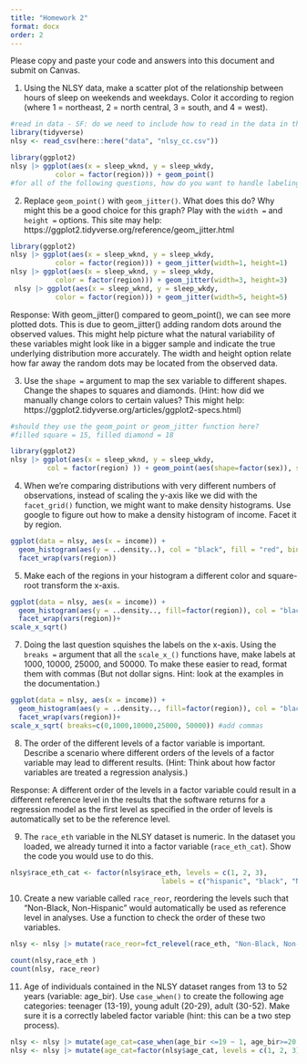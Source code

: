 ```yaml
---
title: "Homework 2"
format: docx
order: 2
---
```


Please copy and paste your code and answers into this document and submit on Canvas.

1. Using the NLSY data, make a scatter plot of the relationship between hours of sleep on weekends and weekdays. Color it according to region (where 1 = northeast, 2 = north central, 3 = south, and 4 = west).

```r
#read in data - SF: do we need to include how to read in the data in the homework instructions? or will we cover in class how to read in that specific dataset as you used the same data for your slides
library(tidyverse)
nlsy <- read_csv(here::here("data", "nlsy_cc.csv"))

library(ggplot2)
nlsy |> ggplot(aes(x = sleep_wknd, y = sleep_wkdy, 
           color = factor(region))) + geom_point() 
#for all of the following questions, how do you want to handle labeling for grading? would we want nicely labeled graphs or is that not the main point and therefore they can make it pretty with labels etc. if they want but we will not deduct points if they do?
```


2. Replace `geom_point()` with `geom_jitter()`. What does this do? Why might this be a good choice for this graph? Play with the `width = ` and `height = ` options. This site may help: https://ggplot2.tidyverse.org/reference/geom_jitter.html

```r
library(ggplot2)
nlsy |> ggplot(aes(x = sleep_wknd, y = sleep_wkdy, 
           color = factor(region))) + geom_jitter(width=1, height=1)
nlsy |> ggplot(aes(x = sleep_wknd, y = sleep_wkdy, 
           color = factor(region))) + geom_jitter(width=3, height=3)
 nlsy |> ggplot(aes(x = sleep_wknd, y = sleep_wkdy, 
           color = factor(region))) + geom_jitter(width=5, height=5)
```
Response: With geom_jitter() compared to geom_point(), we can see more plotted dots. This is due to geom_jitter() adding random dots around the observed values. This might help picture what the natural variability of these variables might look like in a bigger sample and indicate the true underlying distribution more accurately. The width and height option relate how far away the random dots may be located from the observed data.

3. Use the `shape = ` argument to map the sex variable to different shapes. Change the shapes to squares and diamonds. (Hint: how did we manually change colors to certain values? This might help: https://ggplot2.tidyverse.org/articles/ggplot2-specs.html)

```r
#should they use the geom_point or geom_jitter function here?
#filled square = 15, filled diamond = 18

library(ggplot2)
nlsy |> ggplot(aes(x = sleep_wknd, y = sleep_wkdy, 
         col = factor(region) )) + geom_point(aes(shape=factor(sex)), size=2.5) + scale_shape_manual(values=c(15, 18))
```


4. When we're comparing distributions with very different numbers of observations, instead of scaling the y-axis like we did with the `facet_grid()` function, we might want to make density histograms. Use google to figure out how to make a density histogram of income. Facet it by region.
```r
ggplot(data = nlsy, aes(x = income)) +
  geom_histogram(aes(y = ..density..), col = "black", fill = "red", binwidth=1000) +
  facet_wrap(vars(region))
```

5. Make each of the regions in your histogram a different color and square-root transform the x-axis.

```r
ggplot(data = nlsy, aes(x = income)) +
  geom_histogram(aes(y = ..density.., fill=factor(region)), col = "black") +
  facet_wrap(vars(region))+
scale_x_sqrt()
```


7. Doing the last question squishes the labels on the x-axis. Using the `breaks = ` argument that all the `scale_x_()` functions have, make labels at 1000, 10000, 25000, and 50000. To make these easier to read, format them with commas (But not dollar signs. Hint: look at the examples in the documentation.)

```r
ggplot(data = nlsy, aes(x = income)) +
  geom_histogram(aes(y = ..density.., fill=factor(region)), col = "black") +
  facet_wrap(vars(region))+
scale_x_sqrt( breaks=c(0,1000,10000,25000, 50000)) #add commas
```

8. The order of the different levels of a factor variable is important. Describe a scenario where different orders of the levels of a factor variable may lead to different results. (Hint: Think about how factor variables are treated a regression analysis.)

Response: A different order of the levels in a factor variable could result in a different reference level in the results that the software returns for a regression model as the first level as specified in the order of levels is automatically set to be the reference level.

9. The `race_eth` variable in the NLSY dataset is numeric. In the dataset you loaded, we already turned it into a factor variable (`race_eth_cat`). Show the code you would use to do this.

```r
nlsy$race_eth_cat <- factor(nlsy$race_eth, levels = c(1, 2, 3), 
                                     labels = c("hispanic", "black", "Non-Black, Non-Hispanic"))
```

10. Create a new variable called `race_reor`, reordering the levels such that "Non-Black, Non-Hispanic" would automatically be used as reference level in analyses. Use a function to check the order of these two variables.

```r
nlsy <- nlsy |> mutate(race_reor=fct_relevel(race_eth, "Non-Black, Non-Hispanic", "hispanic", "black"))

count(nlsy,race_eth )
count(nlsy, race_reor)
```

11. Age of individuals contained in the NLSY dataset ranges from 13 to 52 years (variable: age_bir). Use `case_when()` to create the following age categories: teenager (13-19), young adult (20-29), adult (30-52). Make sure it is a correctly labeled factor variable (hint: this can be a two step process).

```r
nlsy <- nlsy |> mutate(age_cat=case_when(age_bir <=19 ~ 1, age_bir>=20 & age_bir<=29 ~ 2, age_bir>=30 ~ 3)) 
nlsy <- nlsy |> mutate(age_cat=factor(nlsy$age_cat, levels = c(1, 2, 3), labels = c("teenager", "young adult", "adult")))
```

